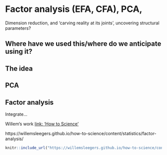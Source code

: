 #  Factor analysis (EFA, CFA), PCA, {#factor-descriptive}

Dimension reduction, and 'carving reality at its joints', uncovering structural parameters?


## Where have we used this/where do we anticipate using it?

## The idea

## PCA

## Factor analysis

Integrate...

Willem's work [link: 'How to Science'](https://willemsleegers.github.io/how-to-science/content/statistics/)

https://willemsleegers.github.io/how-to-science/content/statistics/factor-analysis/

```r

knitr::include_url("https://willemsleegers.github.io/how-to-science/content/statistics/factor-analysis/")

```

<!-- Possibly Reinstein's notes (but these are a but unformed and cluttered) -->





